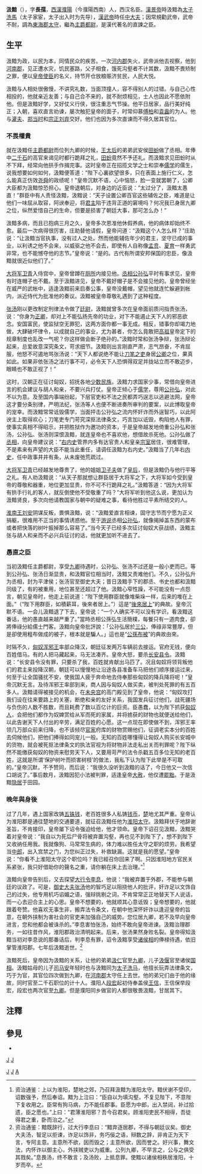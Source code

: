 '''汲黯'''（{{bd|？||前108年||catIdx=J}}），字'''長孺'''，[[西漢|西漢]][[濮陽|濮陽]]（今濮陽西南）人，西汉名臣。[[漢景帝|漢景帝]]時汲黯為[[太子洗馬|太子洗馬]]（太子家宦，太子出入时为先导），[[漢武帝|漢武帝]]時任[[中大夫|中大夫]]；因常規勸武帝，武帝不耐，調為[[東海郡|東海郡]][[太守|太守]]，繼為[[主爵都尉|主爵都尉]]，是漢代著名的直諫之臣。

==生平==
汲黯为政，以民为本，同情民众的疾苦。一次[[河內郡_(中國)|河内郡]]失火，武帝派他去视察，他到[[河南郡|河南郡]]，见正遭水灾，饥民塞路，父子相食，饿死沟壑者不计其数，汲黯不畏矫制之罪，便以[[皇帝|皇帝]][[欽差|使臣]]的名义，持节开仓放粮赈济贫民，人民大悦。 

汲黯与人相处很傲慢，不讲究礼数，当面顶撞人，容不得别人的过错。与自己心性相投的，他就亲近友善；与自己合不来的，就不耐烦相见，士人也因此不愿依附他。但是汲黯好学，又好仗义行侠，很注重志气节操。他平日居家，品行美好纯正；入朝，喜欢直言劝谏，屡次触犯皇帝的面子，时常仰慕[[傅柏|傅柏]]和[[袁盎|袁盎]]的为人。他与[[灌夫|灌夫]]、[[郑当时|郑当时]]和[[宗正|宗正]][[刘弃|刘弃]]交好。他们也因为多次直谏而不得久居其官位。

===不畏權貴===
就在汲黯任[[主爵都尉|主爵都尉]]而位列九卿的时候，[[王太后|王太后]]的弟弟武安侯[[田蚡|田蚡]]做了丞相。年俸中[[二千石|二千石]]的高官来谒见时都行跪拜之礼，[[田蚡|田蚡]]竟然不予还礼。而汲黯求见田蚡时从不下拜，经常向他拱手作揖完事。这时皇帝正在招揽文学之士和崇奉[[儒学|儒学]]的儒生，说我想要如何如何，汲黯便答道：“陛下心裏欲望很多，只在表面上施行仁义，怎么能真正仿效[[尧|尧]][[舜|舜]]的政绩呢！”皇帝沉默不语，心中恼怒，脸一变就罢朝了，公卿大臣都为汲黯惊恐担心。皇帝退朝后，对身边的近臣说：“太过分了，汲黯太愚直！”群臣中有人责怪汲黯，汲黯说：“天子设置公卿百官这些辅佐之臣，难道是让他们一味屈从取容，阿谀奉迎，将[[君主|君主]]陷于违背正道的窘境吗？何况我已身居九卿之位，纵然爱惜自己的生命，但要是损害了朝廷大事，那可怎么办！”

汲黯多病，而且已抱病三月之久，皇帝多次恩准他休假养病，他的病体却始终不愈。最后一次病得很厉害，庄助替他请假，皇帝问道：“汲黯这个人怎么样？”庄助说：“让汲黯当官执事，没有过人之处。然而他能辅佐年少的君主，坚守已成的事业，以利诱之他不会来，以威驱之他不会去，即使有人自称像[[孟贲|孟贲]]、[[夏育|夏育]]一样勇武非常，也不能憾夺他的志节。”皇帝说：“是的。古代有所谓安邦保国的忠臣，像汲黯就很近似他们了。”

[[大将军|大将军]][[卫青|卫青]]入侍宫中，皇帝曾蹲在[[厕所|厕所]]内接见他。[[丞相|丞相]][[公孙弘|公孙弘]]平时有事求见，皇帝有时连帽子也不戴。至于汲黯进见，皇帝不戴好帽子是不会接见他的。皇帝曾经坐在威严的武帐中，适逢汲黯前来启奏公事，皇帝没戴帽，望见他就连忙躲避到帐内，派近侍代为批准他的奏议。汲黯被皇帝尊敬礼遇到了这种程度。

[[张汤|张汤]]刚以更改制定刑律法令做了[[廷尉|廷尉]]，汲黯就曾多次在皇帝面前质问指责张汤，说：“你身为[[正卿|正卿]]，却对上不能弘扬先帝的功业，对下不能遏止天下人的邪恶欲念。安国富民，使监狱空无罪犯，这两方面你都一事无成。相反，错事你却竭力地做，大肆破坏律令，以成就自己的事业，尤为甚者，你怎么竟敢把[[漢高祖|高祖]]皇帝定下的规章制度也乱改一气呢？你这样做会断子绝孙的。”汲黯时常和张汤争辩，张汤辩论起来，总爱故意深究条文，苛求细节。汲黯则出言刚直严肃，志气昂奋，不肯屈服，他怒不可遏地骂张汤说：“天下人都说绝不能让[[刀笔吏|刀笔之吏]]身居[[公卿|公卿]]之位，果真如此。如果非依张汤之法行事不可，必令天下人恐惧得双足并拢站立而不敢迈步，眼睛也不敢正视了！”

这时，汉朝正在征讨匈奴，招抚各地[[少数民族|少数民族]]。汲黯力求国家少事，常借向皇帝进言的机会建议与胡人和亲，不要兴兵打仗。皇帝正倾心于[[儒学|儒学]]，尊用[[公孙弘|公孙弘]]，对此不以为意。及至国内事端纷起，下层官吏和不法之民都弄巧逞志以逃避法网，皇帝这才要分条别律，严明法纪，张汤等人也便不断进奏所审判的要案，以此博取皇帝的宠幸。而汲黯常常诋毁儒学，当面抨击公孙弘之流内怀奸诈而外逞智巧，以此阿谀主上取得欢心；刀笔吏专门苛究深抠法律条文，巧言加以诋毁，构陷他人有罪，使事实真相不得昭示，并把胜狱作为邀功的资本，于是皇帝越发地倚重公孙弘和张汤，公孙弘、张汤则深恨汲黯，就连皇帝也不喜欢他，想借故杀死他。公孙弘做了[[丞相|丞相]]，向皇帝建议说：“[[右扶風|右内史]]管界内多有达官贵人和皇亲[[宗室|宗室]]居住，很难管理，不是素来有声望的大臣不能当此重任，请调任汲黯为右内史。”汲黯当了几年右[[内史|内史]]，任中政事井井有条，从未废弛荒疏过。

[[大将军|大将军]][[卫青|卫青]]已经越发地尊贵了，他的姐姐[[卫子夫|卫子夫]]做了[[皇后|皇后]]，但是汲黯仍与他行平等之礼。有人劝汲黯说：“从天子那就想让群臣居于大将军之下，大将军如今受到皇帝的尊敬和器重，地位更加显贵，你不可不行跪拜之礼。”汲黯答道：“因为大将军有拱手行礼的客人，就反倒使他不受敬重了吗？”大将军听到他这么说，更加认为汲黯贤良，多次向他请教国家与朝中的疑难之事，看待他胜过平素所结交的人。

[[淮南王|淮南王]][[刘安|刘安]]阴谋反叛，畏惧汲黯，说：“汲黯爱直言相谏，固守志节而宁愿为正义捐躯，很难用不正当的事情诱惑他。至于[[游说|游说]]丞相[[公孙弘|公孙弘]]，就像揭掉盖东西的蒙布或者把快落的树叶振掉那么容易了。”当今天子已经多次征讨匈奴大获战绩，汲黯主张与胡人和亲而不必兴兵征讨的话，他就更加听不进去了。

===愚直之臣===
当初汲黯任主爵都尉，享受[[九卿|九卿]]待遇时，公孙弘、张汤不过还是一般小吏而已。等到公孙弘、张汤日渐显贵，和汲黯官位相当时，汲黯又责难他们。不久，公孙弘升为丞相，封为平津侯；张汤官至御史大夫；昔日汲黯手下的郡丞、书史也都和汲黯同级了，有的被重用，地位甚至还超过了他。汲黯心窄性躁，不可能没有一点怨言，朝见皇帝时，他走上前说道：“陛下使用群臣就像堆柴垛一样，后来的堆在上面。”（“陛下用群臣，如積薪耳，後來者居上。”）這是“[[後來居上|後來居上]]”的典故。皇帝沉默不语。一会儿汲黯退了下去，皇帝说：“一个人确实不可以没有学识，看汲黯这番话，他的愚直越来越严重了。”當時丞相公孫弘生活簡樸，每餐只有一道肉食，卻將俸祿分給儒士門客。汲黯向皇帝批評說：「公孙弘居於[[三公|三公]]，俸祿非常豐厚，但是卻使用粗布做成的被子，根本就是騙人。」這也是“[[公孫布被|公孫布被]]”的典故由來。

时隔不久，[[匈奴|匈奴]][[浑邪王|浑邪王]]率部众降汉，朝廷征发两万车辆前去接运。官府无钱，便向百姓借马。有的人把马藏起来，马无法凑齐。皇帝大怒，要杀[[长安|长安]][[县令|县令]]。汲黯说：“长安县令没有罪，只要杀了我，百姓就肯献出马匹了。况且匈奴将领背叛他们的君主来投降汉朝，朝廷可以慢慢地让沿途各县准备车马把他们顺序接运过来，何至于让全国骚扰不安，使我国人疲于奔命地去侍奉那些匈奴的降兵降将呢！”皇帝沉默无言。及待浑邪王率部到来，商人因与匈奴人做买卖，被判处死罪的有五百多人。汲黯请得被接见的机会，在[[未央宫|未央宫]]的高门殿见到了皇帝，他说：“匈奴攻打我们设在往来要路上的关塞，断绝和亲的友好关系，我国发兵征讨他们，战死疆场与负伤的人数不胜数，而且耗费了数以百亿计的巨资。臣愚蠢，以为陛下抓获[[匈奴人|匈奴人]]，会把他们都作为奴婢赏给从军而死的家属，并将掳获的财物也就便送给他们，以此告谢天下人付出的辛劳，满足百姓的心愿。这一点现在即使做不到，浑邪王率领几万部众前来归降，也不该倾尽[[官家|官家]]府库的财物赏赐他们，征调老实本分的百姓去伺候他们，把他们捧得如同宠儿一般。无知的百姓哪懂得让匈奴人购买长安城中的货物，就会被死抠法律条文的执法官视为将财物非法走私出关而判罪呢？陛下纵然不能缴获匈奴的物资来慰劳天下人，又要用苛严的法令杀戳五百多位无知的老百姓，这就是所谓‘保护树叶而损害树枝’的做法，我私下认为陛下此举是不可取的。”皇帝沉默，不予赞同，而后说：“我很久没听到汲黯的话了，今日他又一次信口胡说了。”事后数月，汲黯因犯小法被判罪，适逢皇帝[[大赦|大赦]]，他仅遭[[罷黜|罷黜]]。于是汲黯[[隐居|隐居]]于田园。

===晚年與身後===
过了几年，遇上国家改铸[[五铢钱|五铢钱]]，老百姓很多人私铸[[钱币|钱币]]，[[楚|楚]]地尤其严重。皇帝认为淮阳郡是通往楚地的交通要道，就征召汲黯任他为[[淮阳|淮阳]][[太守|太守]]。汲黯拜伏于地辞谢圣旨，不肯接印，皇帝屡下诏令强迫给他，他才领命。皇帝下诏召见汲黯，汲黯哭着对皇帝说：“我自以为死后尸骨将被弃置沟壑，再也见不到陛下了，想不到陛下又收纳任用我。我就像狗、马常常生病的，体力难以胜任太守之职的烦劳。我希望当[[中郎|中郎]]，出入宫禁之门，为您纠正过失，补救缺漏。这就是我的愿望。”皇帝说：“你看不上淮阳太守这个职位吗？我已經召你回来了啊。只因淮阳地方官民关系紧张，我只好借助你的聲名之重，请你躺在床上去治理。”<ref>资治通鉴：上以为淮阳，楚地之郊，乃召拜汲黯为淮阳太守。黯伏谢不受印，诏数强予，然后奉诏。黯为上泣曰：“臣自以为填沟壑，不复见陛下，不意陛下复收用之。臣常有狗马病，力不能任郡事。臣愿为中郎，出入禁闼，补过拾遗，臣之愿也。”上曰：“君薄淮阳邪？吾今召君矣。顾淮阳吏民不相得，吾徒得君之重，卧而治之。”</ref>

汲黯向皇帝告别后，又去探望[[大行令|大行令]][[李息|李息]]，他说：“我被弃置于外郡，不能参与朝廷的议政了。可是，[[御史大夫|御史大夫]][[张汤|张汤]]他的智巧足以阻挠他人的批评，奸诈足以文饰自己的过失，他专用机巧谄媚之语，强辩挑剔之词，不肯常常正正地替天下人说话，而一心去迎合主上的心思。皇帝不想要的，他就顺其心意诋毁；皇帝想要的，他就跟着夸赞。他喜欢无事生非，搬弄法令条文，在朝中他深怀奸诈以逢迎皇帝的旨意，在朝外挟制为害社会的官吏来加强自己的威势。您位居九卿，若不及早向皇帝进言，您和他都会被诛杀的。”李息害怕张汤，始终不敢向皇帝进谏。汲黯治理郡务，一如往昔作风，淮阳郡政治清明起来。后来，张汤果然身败名裂。皇帝得知汲黯当初对李息说的那番话后，判李息有罪，诏令汲黯享受[[诸侯国|诸侯]][[相国|相]]的俸禄待遇，依旧掌管淮阳郡。七年后汲黯逝世。<ref>资治通鉴：黯既辞行，过大行李息曰：“黯弃逐居郡，不得与朝廷议矣。御史大夫汤，智足以拒谏，诈足以饰非，务巧佞之语，辩数之辞，非肯正为天下言，专阿主意。主意所不欲，因而毁之；主意所欲，因而誉之。好兴事，舞文法，内怀诈以御主心，外挟贼吏以为威重。公列九卿，不早言之，公与之俱受其戮矣。”息畏汤，终不敢言；及汤败，上抵息罪。使黯以诸侯相秩居淮阳，十岁而卒。</ref>

汲黯死后，皇帝因为汲黯的关系，让他的弟弟[[汲仁|汲仁]]官至[[九卿|九卿]]，儿子[[汲偃|汲偃]]官至诸侯[[国相|国相]]。汲黯姑母的儿子[[司马安|司马安]]年轻时也与汲黯同为[[太子洗马|太子洗马]]，他擅长玩弄法律条文，巧于为官，其官位四次做到九卿，在[[河南郡|河南郡]]太守任上去世。他的弟兄们由于他的缘故，同时官至二千石职位的计十人。濮阳人[[殷宏|段宏]]起初侍奉盖侯[[王信_(西漢)|王信]]，王信保举段宏，段宏也两次官至[[九卿|九卿]]。但是濮阳同乡做官的人都很敬畏汲黯，甘居其下。

== 注釋 ==
{{reflist|2}}

== 參見 ==
*{{wikisource history|史記|120}}

[[category:西漢政治人物|J]]
[[Category:西漢太守|J]]
[[Category:濮陽人|J]]
[[Category:汲姓|A]]
[[category:前112年逝世|J]]